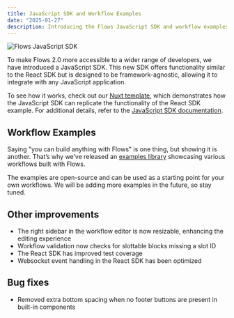 ```yaml
---
title: JavaScript SDK and Workflow Examples
date: "2025-01-27"
description: Introducing the Flows JavaScript SDK and workflow examples.
---
```


<Image
  src="/images/changelog/2025-01-27-javascript.png"
  alt="Flows JavaScript SDK"
  width={1800}
  height={960}
/>

To make Flows 2.0 more accessible to a wider range of developers, we have introduced a JavaScript SDK. This new SDK offers functionality similar to the React SDK but is designed to be framework-agnostic, allowing it to integrate with any JavaScript application.

To see how it works, check out our [Nuxt template](https://github.com/RBND-studio/flows-sdk/tree/main/examples/vue/nuxt-custom-components), which demonstrates how the JavaScript SDK can replicate the functionality of the React SDK example. For additional details, refer to the [JavaScript SDK documentation](https://flows.sh/docs/javascript/overview).

## Workflow Examples

Saying "you can build anything with Flows" is one thing, but showing it is another. That’s why we’ve released an [examples library](https://flows.sh/examples) showcasing various workflows built with Flows.

The examples are open-source and can be used as a starting point for your own workflows. We will be adding more examples in the future, so stay tuned.

## Other improvements

- The right sidebar in the workflow editor is now resizable, enhancing the editing experience
- Workflow validation now checks for slottable blocks missing a slot ID
- The React SDK has improved test coverage
- Websocket event handling in the React SDK has been optimized

## Bug fixes

- Removed extra bottom spacing when no footer buttons are present in built-in components
